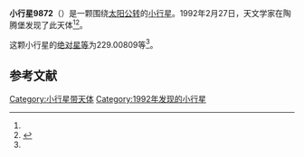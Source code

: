 {{Infobox planet
| bgcolour = #FFFFC0
| name = 9872 Solf
| symbol = 
| image = 
| caption = 
| discovery = yes
| discovery_ref = 
| discoverer = {{link-en|佛蒙特·伯根|Freimut Börngen}}
| discovery_site = [[陶腾堡|陶腾堡]] 
| discovered = 1992年2月27日
| designations = yes
| mp_name = 
| named_after = 
| alt_names = 1992 DJ4/ 1992 FS2 / 1997 XB4
| mp_category = [[主带小行星|主带小行星]]
| orbit_ref = <ref name="a">[http://ssd.jpl.nasa.gov/sbdb.cgi?sstr=9872 9872 Solf] {{Wayback|url=http://ssd.jpl.nasa.gov/sbdb.cgi?sstr=9872 |date=20210717071922 }}，小行星數據庫瀏覽器（JPL Small-Body Database Browser）－[[美国国家航空航天局|美国国家航空航天局]]喷气推进实验室</ref>
| epoch = 2456400.5 (2013年4月18日更新)
| aphelion = {{convert|2.5766079|AU|km|3|abbr=on|lk=out}}
| perihelion = {{convert|2.1645631|AU|km|3|abbr=on}}
| semimajor = {{convert|2.3705855|AU|km|3|abbr=on}}
| eccentricity = 0.0869078
| period = 1333.158739 [[日|日]]<br />3.65[[儒略年|儒略年]]
| avg_speed = 
| inclination = 6.59247
| asc_node = 7.01495
| mean_anomaly = 
| arg_peri = 229.00809
| satellites = 
| physical_characteristics = yes
| dimensions = 
| mass = 
| density = 
| surface_grav = 
| escape_velocity = 
| sidereal_day = 
| axial_tilt = 
| pole_ecliptic_lat = 
| pole_ecliptic_lon = 
| albedo = 
| temperatures= 
| temp_name1 = 
| mean_temp_1 = 
| max_temp_1 = 
| temp_name2 = 
| max_temp_2 = 
| spectral_type = 
| abs_magnitude = 229.00809
}}

'''小行星9872'''（{{lang-en|9872 Solf}}）是一颗围绕[[太阳|太阳]][[公转|公转]]的[[小行星|小行星]]。1992年2月27日，天文学家{{link-en|佛蒙特·伯根|Freimut Börngen}}在陶腾堡发现了此天体<ref name="a" /><ref>{{cite news|title=小行星列表|url=http://cfa-www.harvard.edu/iau/lists/NumberedMPs.txt|accessdate=2013-07-08|newspaper=哈佛大学|archive-date=2008-05-17|archive-url=https://web.archive.org/web/20080517010638/http://cfa-www.harvard.edu/iau/lists/NumberedMPs.txt|dead-url=no}}</ref>。

这颗小行星的[[绝对星等|绝对星等]]为229.00809等<ref name="a" />。

==参考文献==
{{reflist}}
{{Minor Planet Number|[[小行星9871|小行星9871]]|[[小行星9873|小行星9873]]}}

{{小天体}}

[[Category:小行星带天体|Category:小行星带天体]]
[[Category:1992年发现的小行星|Category:1992年发现的小行星]]

{{asteroid-stub}}